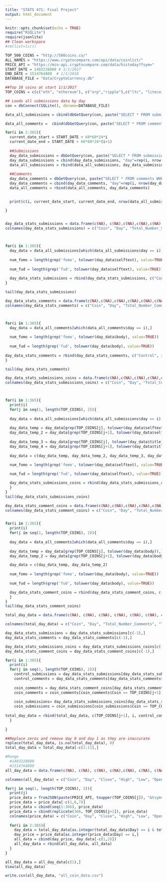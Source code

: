 ```yaml
---
title: "STATS 471: Final Project"
output: html_document
---
```


```r
knitr::opts_chunk$set(echo = TRUE)
require("RSQLite")
require(jsonlite)
## Clean workspace
#rm(list=ls())
```

```r
TOP_500_COINS = "http://500coins.co/"
ALL_NAMES = "https://www.cryptocompare.com/api/data/coinlist/"
PRICE_API = "https://min-api.cryptocompare.com/data/histoday?fsym="
START_DATE = 1483228800 # 1/1/2017
END_DATE = 1514764800  # 1/1/2018
DATABASE_FILE = "Data/CryptoCurrency.db" 

##Top 10 coins at start 1/1/2017
TOP_COINS = c(c("eth", "ethereum"), c("xrp","ripple"),c("ltc", "litecoin"),c("xmr", "monero"),c("etc", "ethereum classic"),c("dash", "dash"),c("maid", "maidsafecoin"), c("rep", "augur"), c("steem", "steem"), c("xem", "nem"))
```

```r

## Loods all submissions data by day
con = dbConnect(SQLite(), dbname=DATABASE_FILE)

data_all_submissions = cbind(dbGetQuery(con, paste("SELECT * FROM submissions WHERE created >",START_DATE, "AND created < ", START_DATE+60*60*24)), "day"=1)

data_all_comments =  cbind(dbGetQuery(con, paste("SELECT * FROM comments WHERE created >",START_DATE, "AND created < ", START_DATE+60*60*24)), "day"=1)

for(i in 2:365){
  current_date_start = START_DATE + 60*60*24*i
  current_date_end = START_DATE + 60*60*24*(i+1)
  
  ##Submissions
  day_data_submissions = dbGetQuery(con, paste("SELECT * FROM submissions WHERE created >",current_date_start, "AND created < ", current_date_end))
  day_data_submissions = cbind(day_data_submissions, "day"=rep(i, nrow(day_data_submissions)))
  data_all_submissions = rbind(data_all_submissions, day_data_submissions)
  
  ##Comments
  day_data_comments = dbGetQuery(con, paste("SELECT * FROM comments WHERE created >",current_date_start, "AND created < ", current_date_end))
  day_data_comments = cbind(day_data_comments, "day"=rep(i, nrow(day_data_comments)))
  data_all_comments = rbind(data_all_comments, day_data_comments)
  

  print(c(i, current_date_start, current_date_end, nrow(data_all_submissions), nrow(data_all_comments)))

}



```


```r

day_data_stats_submissions = data.frame(c(NA), c(NA),c(NA),c(NA),c(NA),c(NA),c(NA),c(NA),c(NA))
colnames(day_data_stats_submissions) = c("Coin", "Day", "Total_Number_Submissions", "Total_Submissions_Mean_Score", "Total_Submissions_Mean_Length", "Total_Submissions_Number_Different_Authors", "Total_Submissions_Mean_Number_Of_Comments", "Total_Submissions_Num_Fomo", "Total_Submissions_Num_Fud")



for(i in 1:365){
  day_data = data_all_submissions[which(data_all_submissions$day == i),]
  
  num_fomo = length(grep('fomo', tolower(day_data$selftext), value=TRUE)) +  length(grep('fomo', tolower(day_data$title), value=TRUE))
  
  num_fud = length(grep('fud', tolower(day_data$selftext), value=TRUE)) +  length(grep('fud', tolower(day_data$title), value=TRUE))
  
  day_data_stats_submissions = rbind(day_data_stats_submissions, c("Control", i, nrow(day_data), mean(day_data$score),  mean(day_data$textlen), length(unique(day_data$author)), mean(day_data$num_comments), num_fomo, num_fud))
}

tail(day_data_stats_submissions)

```

```r

day_data_stats_comments = data.frame(c(NA),c(NA),c(NA),c(NA),c(NA),c(NA), c(NA), c(NA))
colnames(day_data_stats_comments) = c("Coin", "Day", "Total_Number_Comments", "Total_Mean_Comment_Length", "Total_Comment_Different_Authors", "Total_Mean_Comment_Score", "Total_Comment_Num_Fomo", "Total_Comment_Num_Fud")



for(i in 1:365){
  day_data = data_all_comments[which(data_all_comments$day == i),]
  
  num_fomo = length(grep('fomo', tolower(day_data$body), value=TRUE))
  
  num_fud = length(grep('fud', tolower(day_data$body), value=TRUE))
  
day_data_stats_comments = rbind(day_data_stats_comments, c("Control", i, nrow(day_data), mean(day_data$textlen), length(unique(day_data$author)), mean(day_data$score), num_fomo, num_fud))
}

tail(day_data_stats_comments)
```

```r
day_data_stats_submissions_coins = data.frame(c(NA),c(NA),c(NA),c(NA),c(NA),c(NA),c(NA),c(NA),c(NA))
colnames(day_data_stats_submissions_coins) = c("Coin", "Day", "Total_Coin_Number_Submissions", "Total_Coin_Mean_Submissions_Score", "Total_Coin_Mean_Submissions_Length", "Total_Coin_Number_Submissions_Different_Authors", "Total_Coin_Mean_Submissions_Number_Of_Comments", "Total_Coin_Submissions_Num_Fomo", "Total_Coin_Submissions_Num_Fud")



for(i in 1:365){
  print(i)
  for(j in seq(1, length(TOP_COINS), 2)){
    
  day_data = data_all_submissions[which(data_all_submissions$day == i),]
  
  day_data_temp = day_data[grep(TOP_COINS[j], tolower(day_data$selftext)),]
  day_data_temp_2 = day_data[grep(TOP_COINS[j+1], tolower(day_data$selftext)),]
  
  day_data_temp_3 = day_data[grep(TOP_COINS[j], tolower(day_data$title)),]
  day_data_temp_4 = day_data[grep(TOP_COINS[j+1], tolower(day_data$title)),]
  
  day_data = c(day_data_temp, day_data_temp_2, day_data_temp_3, day_data_temp_4)
  
  num_fomo = length(grep('fomo', tolower(day_data$selftext), value=TRUE)) +  length(grep('fomo', tolower(day_data$title), value=TRUE))

  num_fud = length(grep('fud', tolower(day_data$selftext), value=TRUE)) +  length(grep('fud', tolower(day_data$title), value=TRUE))

  day_data_stats_submissions_coins = rbind(day_data_stats_submissions_coins, c(TOP_COINS[j+1], i, length(day_data$idint), mean(day_data$score),  mean(day_data$textlen), length(unique(day_data$author)), mean(day_data$num_comments), num_fomo, num_fud))
  }
}
tail(day_data_stats_submissions_coins)
```

```r
day_data_stats_comment_coins = data.frame(c(NA),c(NA),c(NA),c(NA),c(NA),c(NA),c(NA),c(NA))
colnames(day_data_stats_comment_coins) = c("Coin", "Day", "Total_Number_Coin_Comments", "Total_Mean_Coin_Comment_Length", "Total_Number_Coin_Comments_Different_Authors", "Total_Mean_Coin_Comment_Score", "Total_Coin_Num_Fomo", "Total_Coin_Num_Fud")


for(i in 1:365){
  print(i)
  for(j in seq(1, length(TOP_COINS), 2)){
    
  day_data = data_all_comments[which(data_all_comments$day == i),]
  
  day_data_temp = day_data[grep(TOP_COINS[j], tolower(day_data$body)),]
  day_data_temp_2 = day_data[grep(TOP_COINS[j+1], tolower(day_data$body)),]

  day_data = c(day_data_temp, day_data_temp_2)
  
  num_fomo = length(grep('fomo', tolower(day_data$body), value=TRUE))
  
  num_fud = length(grep('fud', tolower(day_data$body), value=TRUE))

  day_data_stats_comment_coins = rbind(day_data_stats_comment_coins, c(TOP_COINS[j+1], i, length(day_data$idint), mean(nchar(day_data$body)), length(unique(day_data$author)), mean(day_data$score), num_fomo, num_fud))
  }
}
tail(day_data_stats_comment_coins)
```

```r
total_day_data = data.frame(c(NA), c(NA), c(NA), c(NA), c(NA), c(NA), c(NA), c(NA), c(NA), c(NA), c(NA), c(NA), c(NA), c(NA), c(NA), c(NA), c(NA), c(NA), c(NA), c(NA), c(NA), c(NA), c(NA), c(NA), c(NA), c(NA), c(NA), c(NA))

colnames(total_day_data) = c("Coin", "Day", "Total_Number_Comments", "Total_Mean_Comment_Length", "Total_Comment_Different_Authors", "Total_Mean_Comment_Score", "Total_Comment_Num_Fomo", "Total_Comment_Num_Fud", "Total_Number_Submissions", "Total_Submissions_Mean_Score", "Total_Submissions_Mean_Length", "Total_Submissions_Number_Different_Authors", "Total_Submissions_Mean_Number_Of_Comments", "Total_Submissions_Num_Fomo", "Total_Submissions_Num_Fud", "Total_Number_Coin_Comments", "Total_Mean_Coin_Comment_Length","Total_Number_Coin_Comments_Different_Authors", "Total_Mean_Coin_Comment_Score", "Total_Coin_Comment_Num_Fomo", "Total_Coin_Comment_Num_Fud","Total_Coin_Number_Submissions", "Total_Coin_Mean_Submissions_Score", "Total_Coin_Mean_Submissions_Length", "Total_Coin_Number_Submissions_Different_Authors", "Total_Coin_Mean_Submissions_Number_Of_Comments", "Total_Coin_Submissions_Num_Fomo", "Total_Coin_Submissions_Num_Fud")

day_data_stats_submissions = day_data_stats_submissions[c(-1),]
day_data_stats_comments = day_data_stats_comments[c(-1),]

day_data_stats_submissions_coins = day_data_stats_submissions_coins[c(-1),]
day_data_stats_comment_coins = day_data_stats_comment_coins[c(-1),]

for(i in 1:365){
  print(i)
  for(j in seq(1, length(TOP_COINS), 2)){
    control_submissions = day_data_stats_submissions[day_data_stats_submissions$Day == i,]
    control_comments = day_data_stats_comments[day_data_stats_comments$Day == i,]
    
    coin_comments = day_data_stats_comment_coins[day_data_stats_comment_coins$Day == i,]
    coin_comments = coin_comments[coin_comments$Coin == TOP_COINS[j+1],]
    
    coin_submissions= day_data_stats_submissions_coins[day_data_stats_submissions_coins$Day == i,]
    coin_submissions = coin_submissions[coin_submissions$Coin == TOP_COINS[j+1],]
     
total_day_data = rbind(total_day_data, c(TOP_COINS[j+1], i, control_comments$Total_Number_Comments, control_comments$Total_Mean_Comment_Length, control_comments$Total_Comment_Different_Authors, control_comments$Total_Mean_Comment_Score, control_comments$Total_Comment_Num_Fomo, control_comments$Total_Comment_Num_Fud, control_submissions$Total_Number_Submissions, control_submissions$Total_Submissions_Mean_Score, control_submissions$Total_Submissions_Mean_Length, control_submissions$Total_Submissions_Number_Different_Authors, control_submissions$Total_Submissions_Mean_Number_Of_Comments,control_submissions$Total_Submissions_Num_Fomo, control_submissions$Total_Submissions_Num_Fud,coin_comments$Total_Number_Coin_Comments, coin_comments$Total_Mean_Coin_Comment_Length, coin_comments$Total_Number_Coin_Comments_Different_Authors,coin_comments$Total_Mean_Coin_Comment_Score, coin_comments$Total_Coin_Num_Fomo, coin_comments$Total_Coin_Num_Fud,coin_submissions$Total_Coin_Number_Submissions, coin_submissions$Total_Coin_Mean_Submissions_Score, coin_submissions$Total_Coin_Mean_Submissions_Length, coin_submissions$Total_Coin_Number_Submissions_Different_Authors, coin_submissions$Total_Coin_Submissions_Num_Fud,coin_submissions$Total_Coin_Number_Submissions, coin_submissions$Total_Coin_Mean_Submissions_Score, coin_submissions$Total_Coin_Mean_Submissions_Length, coin_submissions$Total_Coin_Number_Submissions_Different_Authors, coin_submissions$Total_Coin_Mean_Submissions_Number_Of_Comments, coin_submissions$Total_Coin_Submissions_Num_Fomo, coin_submissions$Total_Coin_Submissions_Num_Fud))
  }
 
}

##Replace zeros and remove day 0 and day 1 as they are inaccurate
replace(total_day_data, is.na(total_day_data), 0)
total_day_data = total_day_data[-c(1:11),]

```


```r
#Range
  #1483228800
  #1514764800
all_day_data = data.frame(c(NA), c(NA), c(NA), c(NA),c(NA), c(NA), c(NA), c(NA), c(NA), c(NA), c(NA), c(NA), c(NA), c(NA), c(NA), c(NA), c(NA), c(NA), c(NA), c(NA), c(NA), c(NA), c(NA), c(NA), c(NA), c(NA), c(NA), c(NA), c(NA), c(NA), c(NA), c(NA))

colnames(all_day_data) = c("Coin", "Day", "Close", "High", "Low", "Open", "Total_Number_Comments", "Total_Mean_Comment_Length", "Total_Comment_Different_Authors", "Total_Mean_Comment_Score", "Total_Comment_Num_Fomo", "Total_Comment_Num_Fud", "Total_Number_Submissions", "Total_Submissions_Mean_Score", "Total_Submissions_Mean_Length", "Total_Submissions_Number_Different_Authors", "Total_Submissions_Mean_Number_Of_Comments", "Total_Submissions_Num_Fomo", "Total_Submissions_Num_Fud", "Total_Number_Coin_Comments", "Total_Mean_Coin_Comment_Length","Total_Number_Coin_Comments_Different_Authors", "Total_Mean_Coin_Comment_Score", "Total_Coin_Comment_Num_Fomo", "Total_Coin_Comment_Num_Fud","Total_Coin_Number_Submissions", "Total_Coin_Mean_Submissions_Score", "Total_Coin_Mean_Submissions_Length", "Total_Coin_Number_Submissions_Different_Authors", "Total_Coin_Mean_Submissions_Number_Of_Comments", "Total_Coin_Submissions_Num_Fomo", "Total_Coin_Submissions_Num_Fud")

for(j in seq(1, length(TOP_COINS), 2)){
  print(j)
  price_data = fromJSON(paste(PRICE_API, toupper(TOP_COINS[j]), "&tsym=BTC&limit=365&e=CCCAGG&toTs=1514764800", sep = ""))$Data
  price_data = price_data[-c(1,6,7)]
  price_data = cbind(seq(1:366), price_data)
  price_data = cbind(replicate(366, TOP_COINS[j+1]), price_data)
  colnames(price_data) = c("Coin", "Day", "Close", "High", "Low", "Open")
  
  for(i in 2:365){
    day_data = total_day_data[as.integer(total_day_data$Day) == i & total_day_data$Coin == TOP_COINS[j+1],]
    day_price = price_data[as.integer(price_data$Day) == i,]
    all_data = cbind(day_price, day_data[-c(1,2)])
    all_day_data = rbind(all_day_data, all_data)
  }
}

all_day_data = all_day_data[c(1),]
View(all_day_data)

write.csv(all_day_data, "all_coin_data.csv")
```


